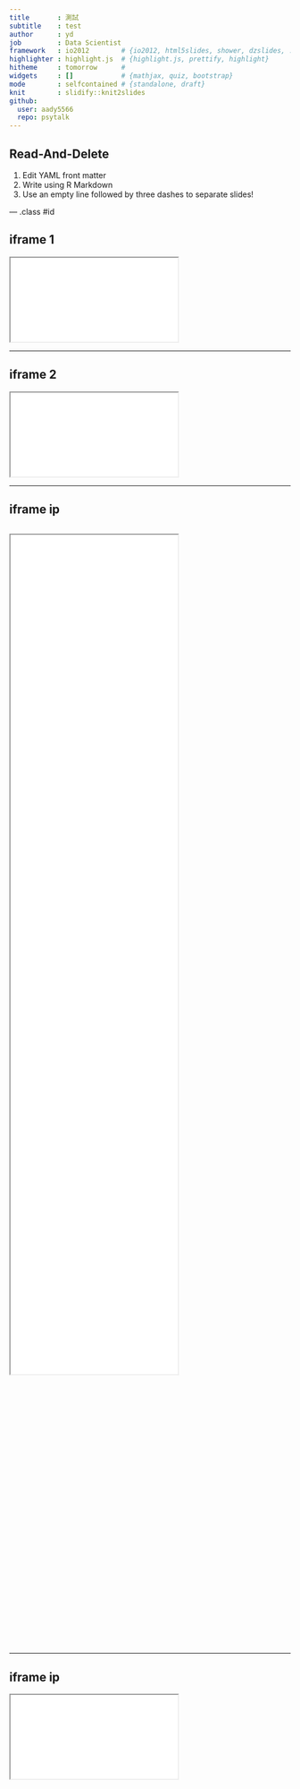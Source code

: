 ```yaml
---
title       : 測試
subtitle    : test
author      : yd
job         : Data Scientist
framework   : io2012        # {io2012, html5slides, shower, dzslides, ...}
highlighter : highlight.js  # {highlight.js, prettify, highlight}
hitheme     : tomorrow      # 
widgets     : []            # {mathjax, quiz, bootstrap}
mode        : selfcontained # {standalone, draft}
knit        : slidify::knit2slides
github: 
  user: aady5566
  repo: psytalk
---
```


## Read-And-Delete

1. Edit YAML front matter
2. Write using R Markdown
3. Use an empty line followed by three dashes to separate slides!

--- .class #id 

## iframe 1
<div class="iframe-rwd">
  <iframe src="./html/bar.html"></iframe>    
</div>

---

## iframe 2
<div class="iframe-rwd">
  <iframe src="./html/barline.html"></iframe>    
</div>

---

## iframe ip
<div style="height:2000px;overflow:scroll">
  <iframe src="aady5566.github.io" height=1500px></iframe>  
</div>

---

## iframe ip
<div "iframe-rwd">
  <iframe src="aady5566.github.io/timeline/"></iframe>  
</div>




